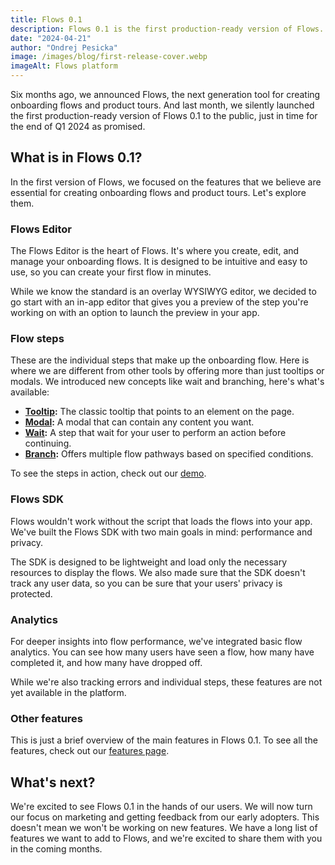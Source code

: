 ```yaml
---
title: Flows 0.1
description: Flows 0.1 is the first production-ready version of Flows. Here are the main features.
date: "2024-04-21"
author: "Ondrej Pesicka"
image: /images/blog/first-release-cover.webp
imageAlt: Flows platform
---
```


Six months ago, we announced Flows, the next generation tool for creating onboarding flows and product tours. And last month, we silently launched the first production-ready version of Flows 0.1 to the public, just in time for the end of Q1 2024 as promised.

## What is in Flows 0.1?

In the first version of Flows, we focused on the features that we believe are essential for creating onboarding flows and product tours. Let's explore them.

### Flows Editor

The Flows Editor is the heart of Flows. It's where you create, edit, and manage your onboarding flows. It is designed to be intuitive and easy to use, so you can create your first flow in minutes.

While we know the standard is an overlay WYSIWYG editor, we decided to go start with an in-app editor that gives you a preview of the step you're working on with an option to launch the preview in your app.

### Flow steps

These are the individual steps that make up the onboarding flow. Here is where we are different from other tools by offering more than just tooltips or modals. We introduced new concepts like wait and branching, here's what's available:

- **[Tooltip](/features/flow-steps#tooltip):** The classic tooltip that points to an element on the page.
- **[Modal](/features/flow-steps#modal):** A modal that can contain any content you want.
- **[Wait](/features/flow-steps#wait):** A step that wait for your user to perform an action before continuing.
- **[Branch](/features/flow-steps#branch):** Offers multiple flow pathways based on specified conditions.

To see the steps in action, check out our [demo](https://nextjs.flows.sh/).

### Flows SDK

Flows wouldn't work without the script that loads the flows into your app. We've built the Flows SDK with two main goals in mind: performance and privacy.

The SDK is designed to be lightweight and load only the necessary resources to display the flows. We also made sure that the SDK doesn't track any user data, so you can be sure that your users' privacy is protected.

### Analytics

For deeper insights into flow performance, we've integrated basic flow analytics. You can see how many users have seen a flow, how many have completed it, and how many have dropped off.

While we're also tracking errors and individual steps, these features are not yet available in the platform.

### Other features

This is just a brief overview of the main features in Flows 0.1. To see all the features, check out our [features page](/features).

## What's next?

We're excited to see Flows 0.1 in the hands of our users. We will now turn our focus on marketing and getting feedback from our early adopters. This doesn't mean we won't be working on new features. We have a long list of features we want to add to Flows, and we're excited to share them with you in the coming months.
